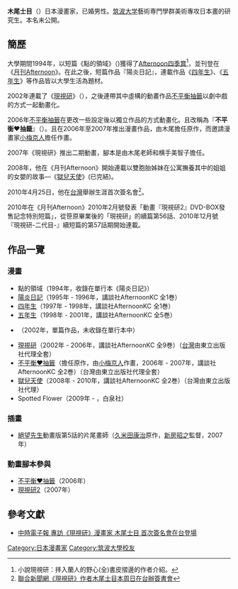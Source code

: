 {{Japanese|japanese=木尾 士目|kana=きお しもく|romaji=Kio Shimoku}}
'''木尾士目'''（{{bd|1974年|||}}）日本漫畫家，已婚男性。[[筑波大学|筑波大学]]藝術専門學群美術專攻日本畫的研究生。本名未公開。

== 簡歷 ==
大學期間1994年，以短篇《點的領域》（{{lang|ja|点の領域}})獲得了[[Afternoon四季賞|Afternoon四季賞]]<ref>小說現視研：拝入蘭人的野心(全)書皮摺邊的作者介紹。</ref>，並刊登在《[[月刊Afternoon|月刊Afternoon]]》。在此之後，短篇作品『陽炎日記』，連載作品《[[四年生_(漫畫)|四年生]]》、《[[五年生|五年生]]》等作品皆以大學生活為題材。

2002年連載了《[[現視研|現視研]]》（{{lang|ja|げんしけん}}），之後連帶其中虛構的動畫作品[[不平衡抽籤|不平衡抽籤]]以劇中戲的方式一起動畫化。

2006年[[不平衡抽籤|不平衡抽籤]]在更改一些設定後以獨立作品的方式動畫化。且改稱為『'''不平衡♥抽籤'''』（{{lang|ja|くじびき♥アンバランス}}）。且在2006年至2007年推出漫畫作品，由木尾擔任原作，而邀請漫畫家[[小梅京人|小梅京人]]擔任作畫。

2007年《現視研》推出二期動畫，腳本是由木尾老師和横手美智子擔任。

2008年，他在《月刊Afternoon》開始連載以雙胞胎姊妹在公寓撫養其中的姐姐的女嬰的故事—《[[獄兒天使|獄兒天使]]》(已完結)。
 
2010年4月25日，他在[[台灣|台灣]]舉辦生涯首次簽名會<ref>[http://udn.com/NEWS/ENTERTAINMENT/ENT9/5555772.shtml 聯合新聞網《現視研》作者木尾士目本周日在台辦簽書會]</ref>。

2010年在《月刊Afternoon》2010年2月號發表「動畫『現視研2』DVD-BOX發售記念特別短篇」，從笹原畢業後的「現視研」的續篇第56話、2010年12月號『現視研-二代目-』續短篇的第57話期開始連載。

== 作品一覽 ==
=== 漫畫 ===
*點的領域（1994年，收錄在單行本《陽炎日記》）
*[[陽炎日記|陽炎日記]]（1995年 - 1996年，講談社AfternoonKC 全1巻）
*[[四年生_(漫畫)|四年生]]（1997年 - 1998年，講談社AfternoonKC 全1巻）
*[[五年生|五年生]]（1998年 - 2001年，講談社AfternoonKC 全5巻）
*{{lang|ja|クラカチットの街}}（2002年，單篇作品，未收錄在單行本中）
*[[現視研|現視研]]（2002年 - 2006年，講談社AfternoonKC 全9巻）（[[台灣|台灣]]由東立出版社代理全套）
*[[不平衡抽籤|不平衡♥抽籤]]（擔任原作，由[[小梅京人|小梅京人]]作畫，2006年 - 2007年，講談社AfternoonKC 全2巻）（台灣由東立出版社代理全套）
*[[獄兒天使|獄兒天使]]（2008年 - 2010年，講談社AfternoonKC 全2巻）（台灣由東立出版社代理）
*Spotted Flower（2009年 - ，白泉社）

=== 插畫 ===
* [[絕望先生|絕望先生]]動畫版第5話的片尾畫師（[[久米田康治|久米田康治]]原作，[[新房昭之|新房昭之]]監督，2007年）

=== 動畫腳本參與 ===
* [[不平衡抽籤|不平衡♥抽籤]]（2006年）
* [[現視研|現視研2]]（2007年）

==參考文獻==
{{reflist}}

*[https://web.archive.org/web/20100502053145/http://news.chinatimes.com/tech/0,5249,171709x172010042700533,00.html 中時電子報 專訪《現視研》漫畫家 木尾士目 首次簽名會在台登場]

{{Authority control}}
{{DEFAULTSORT:Kio Shimoku}}
[[Category:日本漫畫家|Category:日本漫畫家]]
[[Category:筑波大學校友|Category:筑波大學校友]]